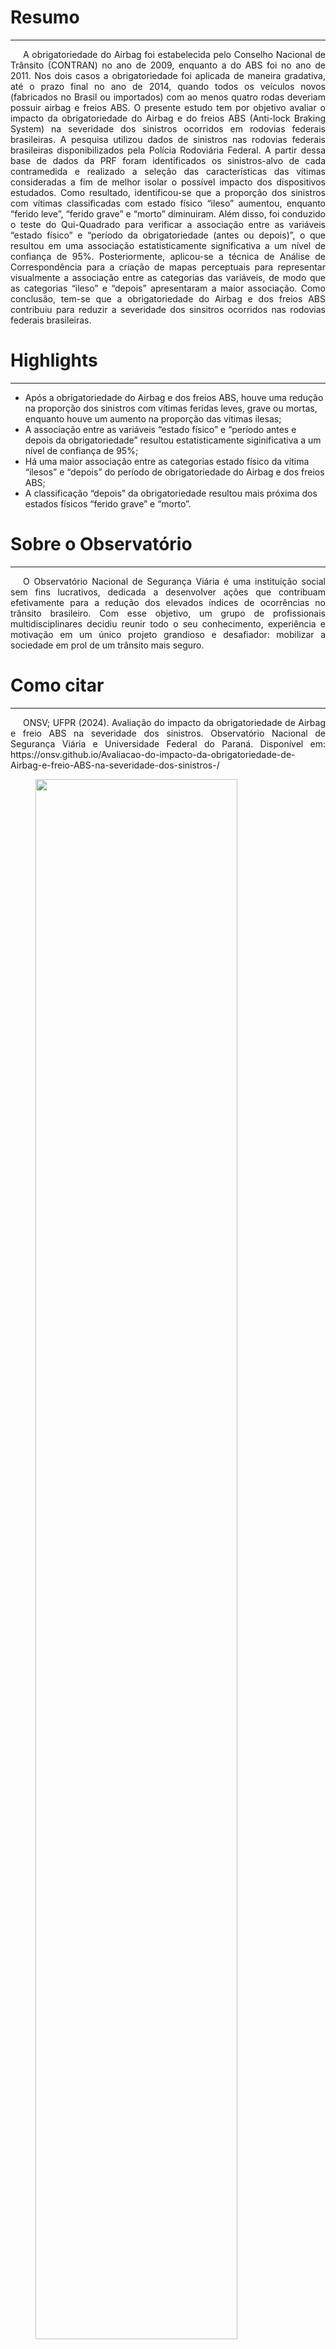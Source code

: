 <style>
p {
  text-align: justify;  
  text-indent: 20px;   
}
</style>  

# Resumo {-}  

***  

<p>A obrigatoriedade do Airbag foi estabelecida pelo Conselho Nacional de Trânsito (CONTRAN) no ano de 2009, enquanto a do ABS foi no ano de 2011. Nos dois casos a obrigatoriedade foi aplicada de maneira gradativa, até o prazo final no ano de 2014, quando todos os veículos novos (fabricados no Brasil ou importados) com ao menos quatro rodas deveriam possuir airbag e freios ABS.  O presente estudo tem por objetivo avaliar o impacto da obrigatoriedade do Airbag e do freios ABS (Anti-lock Braking System) na severidade dos sinistros ocorridos em rodovias federais brasileiras. A pesquisa utilizou dados de sinistros nas rodovias federais brasileiras disponibilizados pela Polícia Rodoviária Federal. A partir dessa base de dados da PRF foram identificados os sinistros-alvo de cada contramedida e realizado a seleção das características das vítimas consideradas a fim de melhor isolar o possível impacto dos dispositivos estudados. Como resultado, identificou-se que a proporção dos sinistros com vítimas classificadas com estado físico "ileso" aumentou, enquanto "ferido leve", "ferido grave" e "morto" diminuiram. Além disso, foi conduzido o teste do Qui-Quadrado para verificar a associação entre as variáveis "estado físico" e "período da obrigatoriedade (antes ou depois)", o que resultou em uma associação estatisticamente significativa a um nível de confiança de 95%. Posteriormente, aplicou-se a técnica de Análise de Correspondência para a criação de mapas perceptuais para representar visualmente a associação entre as categorias das variáveis, de modo que as categorias "ileso" e "depois" apresentaram a maior associação. Como conclusão, tem-se que a obrigatoriedade do Airbag e dos freios ABS contribuiu para reduzir a severidade dos sinsitros ocorridos nas rodovias federais brasileiras.   

# Highlights {-}  

***  

- Após a obrigatoriedade do Airbag e dos freios ABS, houve uma redução na proporção dos sinistros com vítimas feridas leves, grave ou mortas, enquanto houve um aumento na proporção das vítimas ilesas;
- A associação entre as variáveis "estado físico" e "período antes e depois da obrigatoriedade" resultou estatisticamente siginificativa a um nível de confiança de 95%;
- Há uma maior associação entre as categorias estado físico da vítima "ilesos" e "depois" do período de obrigatoriedade do Airbag e dos freios ABS;  
- A classificação "depois" da obrigatoriedade resultou mais próxima dos estados físicos "ferido grave" e "morto". 

# Sobre o Observatório {-}   

***  

<p>O Observatório Nacional de Segurança Viária é uma instituição social sem fins lucrativos, dedicada a desenvolver ações que contribuam efetivamente para a redução dos elevados índices de ocorrências no trânsito brasileiro. Com esse objetivo, um grupo de profissionais multidisciplinares decidiu reunir todo o seu conhecimento, experiência e motivação em um único projeto grandioso e desafiador: mobilizar a sociedade em prol de um trânsito mais seguro.  


# Como citar {-}  

***   
<p>ONSV; UFPR (2024). Avaliação do impacto da obrigatoriedade de Airbag e freio ABS na severidade dos sinistros. Observatório Nacional de Segurança Viária e Universidade Federal do Paraná. Disponível em: https://onsv.github.io/Avaliacao-do-impacto-da-obrigatoriedade-de-Airbag-e-freio-ABS-na-severidade-dos-sinistros-/

:::{layout-ncol="2"}

:::{.left}

![](img/onsv_logo_main.png){width="80%" fig-align="center"}

:::

:::{.right}

![](img/marca_UFPR.png){width="30%" fig-align="center"}

:::

:::
